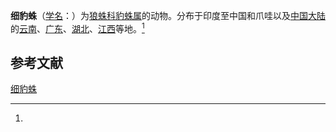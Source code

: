 {{Speciesbox
| name = 细豹蛛
| status = 
| status_system = 
| image = 
| genus = Pardosa
| species = pusiola
| authority = (Thorell, 1891)<ref name='id13891'>{{cite web| url =http://www.bioinfo.cn/db05/BjdwSpecies.php?action=view&id=13891| title =细豹蛛| work =《中国动物物种编目数据库》| publisher =中国科学院微生物研究所| author =中国科学院动物研究所| accessdate =2009-04-28| deadurl =yes| archiveurl =https://web.archive.org/web/20160305081027/http://www.bioinfo.cn/db05/BjdwSpecies.php?action=view&id=13891| archivedate =2016-03-05}}</ref>
}}

'''细豹蛛'''（[[学名|学名]]：{{lang|la|''Pardosa pusiola''}}）为[[狼蛛科|狼蛛科]][[豹蛛属|豹蛛属]]的动物。分布于印度至中国和爪哇以及[[中国大陆|中国大陆]]的[[云南|云南]]、[[广东|广东]]、[[湖北|湖北]]、[[江西|江西]]等地。<ref name='id13891'/>

== 参考文献 ==
{{reflist}}

{{Wikispecies|Pardosa pusiola}}
{{Taxonbar|from=Q1985781}}

[[Category:豹蛛属|细豹蛛]]


{{蜘蛛小作品}}